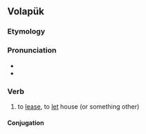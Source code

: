 ==Volapük==

===Etymology===
{{suffix|bail|ön|lang=vo}}

===Pronunciation===
* {{IPA|/baiˈløn/|lang=vo}}
* {{hyphenation|ba|i|lön|lang=vo}}

===Verb===
{{head|vo|verb}}

# {{lb|vo|transitive}} to [[lease]], to [[let]] house (or something other)

====Conjugation====
{{vo-conj}}